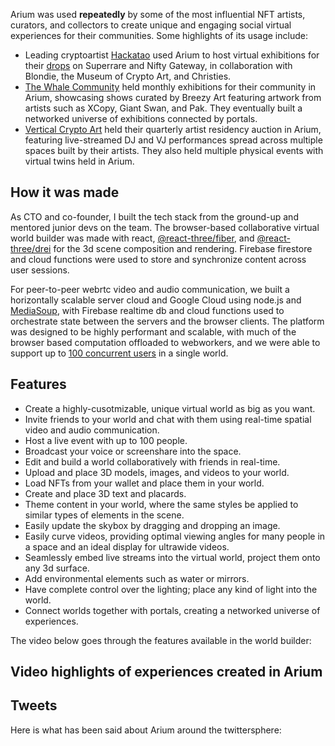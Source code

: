
<YouTube videoId="LM7t3xjIEW0" />

Arium was used <b>repeatedly</b> by some of the most influential NFT artists, curators, and collectors to create unique and engaging social virtual experiences for their communities. Some highlights of its usage include:

- Leading cryptoartist [Hackatao](https://twitter.com/Hackatao) used Arium to host virtual exhibitions for their [drops]() on Superrare and Nifty Gateway, in collaboration with Blondie, the Museum of Crypto Art, and Christies.
- [The Whale Community](https://twitter.com/whalemembers) held monthly exhibitions for their community in Arium, showcasing shows curated by Breezy Art featuring artwork from artists such as XCopy, Giant Swan, and Pak. They eventually built a networked universe of exhibitions connected by portals.
- [Vertical Crypto Art](https://twitter.com/verticalcrypto) held their quarterly artist residency auction in Arium, featuring live-streamed DJ and VJ performances spread across multiple spaces built by their artists. They also held multiple physical events with virtual twins held in Arium.

## How it was made

As CTO and co-founder, I built the tech stack from the ground-up and mentored junior devs on the team. The browser-based collaborative virtual world builder was made with react, [@react-three/fiber](https://docs.pmnd.rs/react-three-fiber/getting-started/introduction), and [@react-three/drei](https://github.com/pmndrs/drei#readme) for the 3d scene composition and rendering. Firebase firestore and cloud functions were used to store and synchronize content across user sessions.

For peer-to-peer webrtc video and audio communication, we built a horizontally scalable server cloud and Google Cloud using node.js and [MediaSoup](https://mediasoup.org/), with Firebase realtime db and cloud functions used to orchestrate state between the servers and the browser clients. The platform was designed to be highly performant and scalable, with much of the browser based computation offloaded to webworkers, and we were able to support up to [100 concurrent users](https://youtube.com/watch?v=Hsdt4oixoJQ&feature=shares&t=34) in a single world.

## Features

- Create a highly-cusotmizable, unique virtual world as big as you want.
- Invite friends to your world and chat with them using real-time spatial video and audio communication.
- Host a live event with up to 100 people.
- Broadcast your voice or screenshare into the space.
- Edit and build a world collaboratively with friends in real-time.
- Upload and place 3D models, images, and videos to your world.
- Load NFTs from your wallet and place them in your world.
- Create and place 3D text and placards.
- Theme content in your world, where the same styles be applied to similar types of elements in the scene.
- Easily update the skybox by dragging and dropping an image.
- Easily curve videos, providing optimal viewing angles for many people in a space and an ideal display for ultrawide videos.
- Seamlessly embed live streams into the virtual world, project them onto any 3d surface.
- Add environmental elements such as water or mirrors.
- Have complete control over the lighting; place any kind of light into the world.
- Connect worlds together with portals, creating a networked universe of experiences.

The video below goes through the features available in the world builder:

<YouTube videoId="2zQF7qt4wWg" />

## Video highlights of experiences created in Arium

<YouTube videoId="6aJkcwozlOc" />
<YouTube videoId="UUTP9D4knm4" />
<YouTube videoId="0wFJpSaNKBY" />
<YouTube videoId="Hsdt4oixoJQ" />
<YouTube videoId="Qdr4-NE8eQs" />
<YouTube videoId="IUSVhHCgckU" />

## Tweets

Here is what has been said about Arium around the twittersphere:

<Twitter userId="VanArman" tweetId="1412877796859392004" />
<Twitter userId="martjpg" tweetId="1412876527939764224" />
<Twitter userId="Hackatao" tweetId="1423372851894177793" />
<Twitter userId="zardozclub" tweetId="1423795265291567105" />
<Twitter userId="KalenIwamoto" tweetId="1438818292177768454" />
<Twitter userId="morpho_genesis" tweetId="1528864168564359169" />
<Twitter userId="verticalcrypto" tweetId="1522234185561350146" />
<Twitter userId="Roon_VT" tweetId="1516119878599647233" />
<Twitter userId="nikolarrrrr" tweetId="1513768602008264708" />
<Twitter userId="0xKNNY" tweetId="1509745904504479746" />
<Twitter userId="WHALEMembers" tweetId="1507655146670542862" />
<Twitter userId="verticalcrypto" tweetId="1505656450680602625" />
<Twitter userId="eduardopolitzer" tweetId="1503566403739140098" />
<Twitter userId="ROBNESSOFFICIAL" tweetId="1496557075224305668" />
<Twitter userId="HollyWoodNFTs" tweetId="1496138204180893697" />
<Twitter userId="DiverseNftArt" tweetId="1494714316955824138" />
<Twitter userId="erikmatsonart" tweetId="1493812472393854983" />
<Twitter userId="0xKNNY" tweetId="1491945864218173447" />
<Twitter userId="WizardX_0x" tweetId="1491557983687520260" />
<Twitter userId="Arke56374430" tweetId="1489029976292835329" />
<Twitter userId="occult3d" tweetId="1488912659219206151" />
<Twitter userId="Roon_VT" tweetId="1487945706560266246" />
<Twitter userId="richiehawtin" tweetId="1484624889889886219" />
<Twitter userId="verticalcrypto" tweetId="1483502524388843525" />
<Twitter userId="MuseumofCrypto" tweetId="1480605166873292801" />
<Twitter userId="A_Giant_Swan" tweetId="1473991610081841155" />
<Twitter userId="weareunitlondon" tweetId="1471480749740245001" />
<Twitter userId="Roon_VT" tweetId="1458774268083380228" />
<Twitter userId="verticalcrypto" tweetId="1442531083317354500" />
<Twitter userId="_RickStack" tweetId="1442320163295141890" />
<Twitter userId="Krista_Kim" tweetId="1438921477160636426" />
<Twitter userId="verticalcrypto" tweetId="1438521563024740357" />
<Twitter userId="weareunitlondon" tweetId="1436750332361678851" />
<Twitter userId="genuinoworld" tweetId="1432598172392644613" />
<Twitter userId="YuHaoHung1" tweetId="1423861012260810756" />
<Twitter userId="Hackatao" tweetId="1413181910482919425" />
<Twitter userId="MuseumofCrypto" tweetId="1412926724111683588" />
<Twitter userId="punk3178" tweetId="1412855178449936385" />
<Twitter userId="patrickamadon" tweetId="1412860657054019586" />
<Twitter userId="RatioJusta" tweetId="1410681607346864130" />
<Twitter userId="duckdarryl" tweetId="1393225703508774918" />
<Twitter userId="MrQuandomai" tweetId="1393156651738451969" />
<Twitter userId="genekogan" tweetId="1388903868226887683" />

